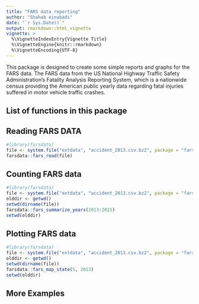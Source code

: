 ```yaml
---
title: "FARS data reporting"
author: "Shahab einabadi"
date: "`r Sys.Date()`"
output: rmarkdown::html_vignette
vignette: >
  %\VignetteIndexEntry{Vignette Title}
  %\VignetteEngine{knitr::rmarkdown}
  %\VignetteEncoding{UTF-8}
---
```


This package is designed to create some simple reports and graphs for the FARS data. The FARS data from the US National Highway Traffic Safety Administration's Fatality Analysis Reporting System, which is a nationwide census providing the American public yearly data regarding fatal injuries suffered in motor vehicle traffic crashes.

## List of functions in this package


## Reading FARS DATA
```r
#library(farsdata)
file <- system.file("extdata", "accident_2013.csv.bz2", package = "farsdata")
farsdata::fars_read(file)
```


## Counting FARS data 
```r
#library(farsdata)
file <- system.file("extdata", "accident_2013.csv.bz2", package = "farsdata")
olddir <- getwd()
setwd(dirname(file))
farsdata::fars_summarize_years(2013:2015)
setwd(olddir)
```


## Plotting FARS data

```r
#library(farsdata)
file <- system.file("extdata", "accident_2013.csv.bz2", package = "farsdata")
olddir <- getwd()
setwd(dirname(file))
farsdata::fars_map_state(5, 2013)
setwd(olddir)
```


## More Examples

